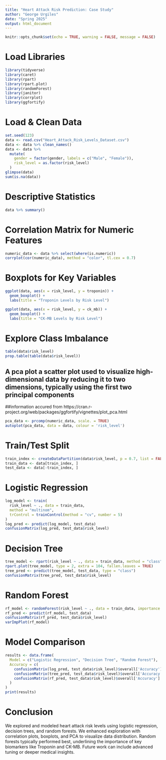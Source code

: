 ---
title: "Heart Attack Risk Prediction: Case Study"
author: "George Urgiles"
date: "Spring 2025"
output: html_document
---

```{r setup, include=FALSE}
knitr::opts_chunk$set(echo = TRUE, warning = FALSE, message = FALSE)
```

# Load Libraries

```{r load-libraries}
library(tidyverse)
library(caret)
library(rpart)
library(rpart.plot)
library(randomForest)
library(janitor)
library(corrplot)
library(ggfortify)
```

# Load & Clean Data

```{r load-data}
set.seed(123)
data <- read.csv("Heart_Attack_Risk_Levels_Dataset.csv")
data <- data %>% clean_names()
data <- data %>%
  mutate(
    gender = factor(gender, labels = c("Male", "Female")),
    risk_level = as.factor(risk_level)
  )
glimpse(data)
sum(is.na(data))
```

# Descriptive Statistics

```{r summary-stats}
data %>% summary()
```

# Correlation Matrix for Numeric Features

```{r correlation-matrix}
numeric_data <- data %>% select(where(is.numeric))
corrplot(cor(numeric_data), method = "color", tl.cex = 0.7)
```

# Boxplots for Key Variables

```{r boxplots}
ggplot(data, aes(x = risk_level, y = troponin)) +
  geom_boxplot() +
  labs(title = "Troponin Levels by Risk Level")

ggplot(data, aes(x = risk_level, y = ck_mb)) +
  geom_boxplot() +
  labs(title = "CK-MB Levels by Risk Level")
```

# Explore Class Imbalance

```{r class-imbalance}
table(data$risk_level)
prop.table(table(data$risk_level))
```

## A pca plot a scatter plot used to visualize high-dimensional data by reducing it to two dimensions, typically using the first two principal components
##information accured from https://cran.r-project.org/web/packages/ggfortify/vignettes/plot_pca.html

```{r pca-plot}
pca_data <- prcomp(numeric_data, scale. = TRUE)
autoplot(pca_data, data = data, colour = 'risk_level')
```

# Train/Test Split

```{r train-test-split}
train_index <- createDataPartition(data$risk_level, p = 0.7, list = FALSE)
train_data <- data[train_index, ]
test_data <- data[-train_index, ]
```

# Logistic Regression

```{r logistic-regression}
log_model <- train(
  risk_level ~ ., data = train_data,
  method = "multinom",
  trControl = trainControl(method = "cv", number = 5)
)
log_pred <- predict(log_model, test_data)
confusionMatrix(log_pred, test_data$risk_level)
```

# Decision Tree

```{r decision-tree}
tree_model <- rpart(risk_level ~ ., data = train_data, method = "class")
rpart.plot(tree_model, type = 2, extra = 104, fallen.leaves = TRUE)
tree_pred <- predict(tree_model, test_data, type = "class")
confusionMatrix(tree_pred, test_data$risk_level)
```

# Random Forest

```{r random-forest}
rf_model <- randomForest(risk_level ~ ., data = train_data, importance = TRUE, ntree = 500)
rf_pred <- predict(rf_model, test_data)
confusionMatrix(rf_pred, test_data$risk_level)
varImpPlot(rf_model)
```

# Model Comparison

```{r model-comparison}
results <- data.frame(
  Model = c("Logistic Regression", "Decision Tree", "Random Forest"),
  Accuracy = c(
    confusionMatrix(log_pred, test_data$risk_level)$overall['Accuracy'],
    confusionMatrix(tree_pred, test_data$risk_level)$overall['Accuracy'],
    confusionMatrix(rf_pred, test_data$risk_level)$overall['Accuracy']
  )
)
print(results)
```

# Conclusion

We explored and modeled heart attack risk levels using logistic regression, decision trees, and random forests. We enhanced exploration with correlation plots, boxplots, and PCA to visualize data distribution. Random forests typically performed best, underlining the importance of key biomarkers like Troponin and CK-MB. Future work can include advanced tuning or deeper medical insights.
